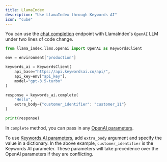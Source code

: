 ```yaml
---
title: LlamaIndex
description: "Use LlamaIndex through Keywords AI"
icon: "cube"
---
```


You can use the [chat completion](/api-endpoints/proxy-endpoints/chat-completions) endpoint with LlamaIndex's `OpenAI` LLM under two lines of code change.

```Python Python
from llama_index.llms.openai import OpenAI as KeywordsClient

env = environment["production"]

keywords_ai = KeywordsClient(
    api_base="https://api.keywordsai.co/api/",
    api_key=env["api_key"],
    model="gpt-3.5-turbo"
)

response = keywords_ai.complete(
    "Hello",
    extra_body={"customer_identifier": "customer_11"}
)

print(response)
```

In `complete` method, you can pass in any [OpenAI parameters](/api-endpoints/proxy-endpoints/chat-completions#openai-parameters). 

To use [Keywords AI parameters](/api-endpoints/proxy-endpoints/chat-completions#keywords-ai-parameters), add `extra_body` argument and specify the value in a dictionary. In the above example, `customer_identifier` is the Keywords AI parameter. These parameters will take precedence over the OpenAI parameters if they are conflicting.